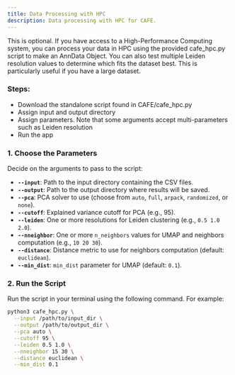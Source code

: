 ```yaml
---
title: Data Processing with HPC
description: Data processing with HPC for CAFE.
---
```


This is optional. If you have access to a High-Performance Computing system, you can process your data in HPC using the provided cafe_hpc.py script to make an AnnData Object. You can also test multiple Leiden resolution values to determine which fits the dataset best. This is particularly useful if you have a large dataset.

### Steps:

- Download the standalone script found in CAFE/cafe_hpc.py
- Assign input and output directory
- Assign parameters. Note that some arguments accept multi-parameters such as Leiden resolution
- Run the app

### 1. Choose the Parameters
Decide on the arguments to pass to the script:
- **`--input`**: Path to the input directory containing the CSV files.
- **`--output`**: Path to the output directory where results will be saved.
- **`--pca`**: PCA solver to use (choose from `auto`, `full`, `arpack`, `randomized`, or `none`).
- **`--cutoff`**: Explained variance cutoff for PCA (e.g., 95).
- **`--leiden`**: One or more resolutions for Leiden clustering (e.g., `0.5 1.0 2.0`).
- **`--nneighbor`**: One or more `n_neighbors` values for UMAP and neighbors computation (e.g., `10 20 30`).
- **`--distance`**: Distance metric to use for neighbors computation (default: `euclidean`).
- **`--min_dist`**: `min_dist` parameter for UMAP (default: `0.1`).

### 2. Run the Script
Run the script in your terminal using the following command. For example:
```bash
python3 cafe_hpc.py \
  --input /path/to/input_dir \
  --output /path/to/output_dir \
  --pca auto \
  --cutoff 95 \
  --leiden 0.5 1.0 \
  --nneighbor 15 30 \
  --distance euclidean \
  --min_dist 0.1
```
